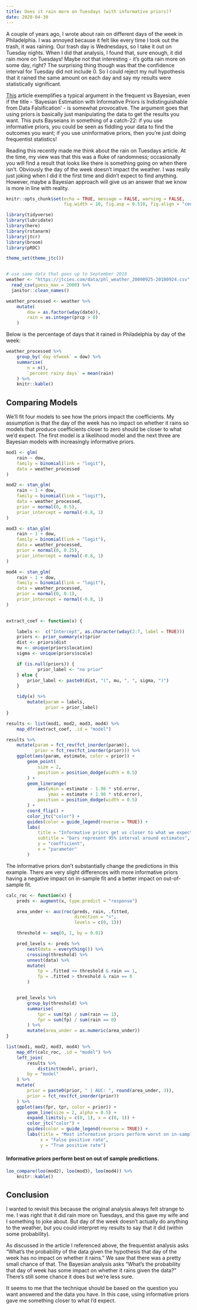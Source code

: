 ```yaml
---
title: Does it rain more on Tuesdays (with informative priors)?
date: 2020-04-30
---
```


A couple of years ago, I wrote about rain on different days of the week in Philadelphia. I was annoyed because it felt like every time I took out the trash, it was raining. Our trash day is Wednesdays, so I take it out on Tuesday nights. When I did that analysis, I found that, sure enough, it did rain more on Tuesdays! Maybe not that interesting - it's gotta rain more on some day, right? The surprising thing though was that the confidence interval for Tuesday did not include 0. So I could reject my null hypothesis that it rained the same amount on each day and say my results were statistically significant.

[This](https://www.cambridge.org/core/services/aop-cambridge-core/content/view/FFAB96BDC5EE3C64B144ECF8F90F31E9/S1138741619000416a.pdf/bayesian_estimation_with_informative_priors_is_indistinguishable_from_data_falsification.pdf) article exemplifies a typical argument in the frequent vs Bayesian, even if the title - 'Bayesian Estimation with Informative Priors is Indistinguishable from Data Falsification' -  is somewhat provocative. The argument goes that using priors is basically just manipulating the data to get the results you want. This puts Bayseians in something of a catch-22: if you use informative priors, you could be seen as fiddling your data to find the outcomes you want; if you use uninformative priors, then you're just doing frequentist statistics! 

Reading this recently made me think about the rain on Tuesdays article. At the time, my view was that this was a fluke of randomness; occasionally you will find a result that looks like there is something going on when there isn't. Obviously the day of the week doesn't impact the weather. I was really just joking when I did it the first time and didn't expect to find anything. However, maybe a Bayesian approach will give us an answer that we know is more in line with reality. 

```r
knitr::opts_chunk$set(echo = TRUE, message = FALSE, warning = FALSE,
                      fig.width = 10, fig.asp = 0.518, fig.align = "center")


```

```r
library(tidyverse)
library(lubridate)
library(here)
library(rstanarm)
library(jtcr)
library(broom)
library(pROC)

theme_set(theme_jtc())


# use same data that goes up to September 2018
weather <- "https://jtcies.com/data/phl_weather_20090925-20180924.csv" %>% 
  read_csv(guess_max = 2000) %>%
  janitor::clean_names()

weather_processed <- weather %>%
    mutate(
        dow = as.factor(wday(date)),
        rain = as.integer(prcp > 0)
    )
```

Below is the percentage of days that it rained in Philadelphia by day of the week:

```r

weather_processed %>%
    group_by(`day ofweek` = dow) %>%
    summarise(
        n = n(),
        `percent rainy days` = mean(rain)
    ) %>%
    knitr::kable()

```

## Comparing Models

We'll fit four models to see how the priors impact the coefficients. My assumption is that the day of the week has no impact on whether it rains so models that produce coefficients closer to zero should be closer to what we'd expect. The first model is a likelihood model and the next three are Bayesian models with increasingly informative priors. 

```r

mod1 <- glm(
    rain ~ dow,
    family = binomial(link = "logit"),
    data = weather_processed
)

mod2 <- stan_glm(
    rain ~ 1 + dow,
    family = binomial(link = "logit"),
    data = weather_processed,
    prior = normal(0, 0.5),
    prior_intercept = normal(-0.8, 1)
)

mod3 <- stan_glm(
    rain ~ 1 + dow,
    family = binomial(link = "logit"),
    data = weather_processed,
    prior = normal(0, 0.25),
    prior_intercept = normal(-0.8, 1)
)

mod4 <- stan_glm(
    rain ~ 1 + dow,
    family = binomial(link = "logit"),
    data = weather_processed,
    prior = normal(0, 0.1),
    prior_intercept = normal(-0.8, 1)
)
                      
```
```r

extract_coef <- function(x) {

    labels <-  c("Intercept", as.character(wday(2:7, label = TRUE)))
    priors <- prior_summary(x)$prior
    dist <- priors$dist
    mu <- unique(priors$location)
    sigma <- unique(priors$scale)

    if (is.null(priors)) {
            prior_label <- "no prior"
    } else {
        prior_label <- paste0(dist, "(", mu, ", ", sigma, ")")
    }

    tidy(x) %>%
        mutate(param = labels,
               prior = prior_label)
}

results <- list(mod1, mod2, mod3, mod4) %>%
    map_dfr(extract_coef, .id = "model")

results %>%
    mutate(param = fct_rev(fct_inorder(param)),
           prior = fct_rev(fct_inorder(prior))) %>%
    ggplot(aes(param, estimate, color = prior)) +
        geom_point(
            size = 2,
            position = position_dodge(width = 0.5)
        ) +
        geom_linerange(
            aes(ymin = estimate - 1.96 * std.error,
                ymax = estimate + 1.96 * std.error),
            position = position_dodge(width = 0.5)
        ) +
        coord_flip() +
        color_jtc("color") +
        guides(color = guide_legend(reverse = TRUE)) + 
        labs(
            title = "Informative priors get us closer to what we expect",
            subtitle = "bars represent 95% interval around estimates",
            y = "coefficient",
            x = "parameter"
        )

```

The informative priors don't substantially change the predictions in this example. There are very slight differences with more informative priors having a negative impact on in-sample fit and a better impact on out-of-sample fit. 

```r

calc_roc <- function(x) {
    preds <- augment(x, type.predict = "response")

    area_under <- auc(roc(preds, rain, .fitted,
                          direction = "<",
                          levels = c(0, 1)))

    threshold <- seq(0, 1, by = 0.01)

    pred_levels <- preds %>%
        nest(data = everything()) %>%
        crossing(threshold) %>%
        unnest(data) %>%
        mutate(
            tp = .fitted >= threshold & rain == 1,
            fp = .fitted > threshold & rain == 0
        )


    pred_levels %>%
        group_by(threshold) %>%
        summarise(
            tpr = sum(tp) / sum(rain == 1),
            fpr = sum(fp) / sum(rain == 0)
        ) %>%
        mutate(area_under = as.numeric(area_under))
}

list(mod1, mod2, mod3, mod4) %>%
    map_dfr(calc_roc, .id = "model") %>%
    left_join(
        results %>%
            distinct(model, prior),
        by = "model"
    ) %>%
    mutate(
        prior = paste0(prior, " | AUC: ", round(area_under, 3)),
        prior = fct_rev(fct_inorder(prior))
    ) %>%
    ggplot(aes(fpr, tpr, color = prior)) +
        geom_line(size = 2, alpha = 0.5) +
        expand_limits(y = c(0, 1), x = c(0, 1)) +
        color_jtc("color") +
        guides(color = guide_legend(reverse = TRUE)) +
        labs(title = "Most informative priors perform worst on in-sample predictions",
             x = "False positive rate",
             y = "True positive rate")

```

#### Informative priors perform best on out of sample predictions.

```r
loo_compare(loo(mod2), loo(mod3), loo(mod4)) %>%
    knitr::kable()
```

## Conclusion

I wanted to revisit this because the original analysis always felt strange to me. I was right that it did rain more on Tuesdays, and this gave my wife and I something to joke about. But day of the week doesn't actually do anything to the weather, but you could interpret my results to say that it did (within some probability).

As discussed in the article I referenced above, the frequentist analysis asks "What's the probability of the data given the hypothesis that day of the week has no impact on whether it rains." We saw that there was a pretty small chance of that. The Bayesian analysis asks "What's the probability that day of week has some impact on whether it rains given the data?" There's still some chance it does but we're less sure. 

It seems to me that the technique should be based on the question you want answered and the data you have. In this case, using informative priors gave me something closer to what I'd expect.
